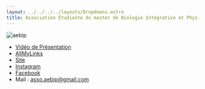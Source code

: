 ```yaml
---
layout: ../../../../layouts/Dropdowns.astro
title: Association Étudiante du master de Biologie Intégrative et Physiologie  (AEBIP)
---
```

![aebip](/assets/assos/aebip.png)  
- [Vidéo de Présentation](https://www.youtube.com/watch?v=vlBAP4dbMYw)  
- [AllMyLinks](https://allmylinks.com/aebip-asso)  
- [Site](https://assoaebip.wixsite.com/aebip)  
- [Instagram](https://www.instagram.com/aebip_asso)  
- [Facebook](https://www.facebook.com/asso.aebip)  
- Mail : asso.aebip@gmail.com